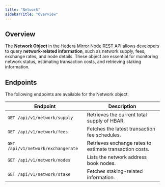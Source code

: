 ```yaml
---
title: "Network"
sidebarTitle: "Overview"
---
```



## Overview

The **Network Object** in the Hedera Mirror Node REST API allows developers to query **network-related information**, such as network supply, fees, exchange rates, and node details. These object are essential for monitoring network status, estimating transaction costs, and retrieving staking information.

## Endpoints

The following endpoints are available for the Network object:

<table><thead><tr><th>Endpoint</th><th>Description</th></tr></thead><tbody><tr><td><code>GET /api/v1/network/supply</code></td><td>Retrieves the current total supply of HBAR.</td></tr><tr><td><code>GET /api/v1/network/fees</code></td><td>Fetches the latest transaction fee schedules.</td></tr><tr><td><code>GET /api/v1/network/exchangerate</code></td><td>Retrieves exchange rates to estimate transaction costs.</td></tr><tr><td><code>GET /api/v1/network/nodes</code></td><td>Lists the network address book nodes.</td></tr><tr><td><code>GET /api/v1/network/stake</code></td><td>Fetches staking-related information.</td></tr></tbody></table>
